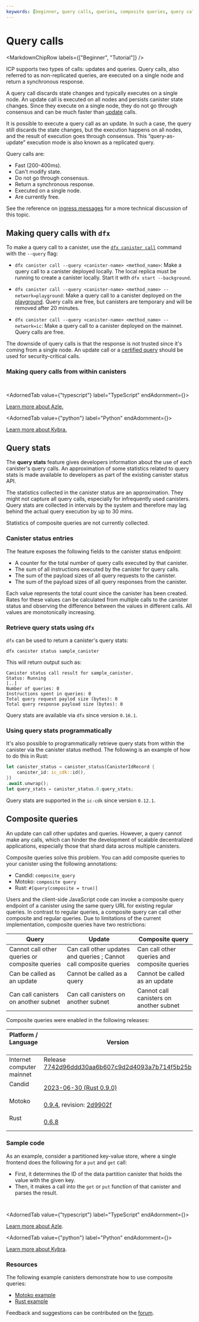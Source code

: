 ```yaml
---
keywords: [beginner, query calls, queries, composite queries, query call, making a query, call a canister with query]
---
```



# Query calls

<MarkdownChipRow labels={["Beginner", "Tutorial"]} />

ICP supports two types of calls: updates and queries. Query calls, also referred to as non-replicated queries, are executed on a single node and return a synchronous response.

A query call discards state changes and typically executes on a single node. An update call is executed on all nodes and persists canister state changes. Since they execute on a single node, they do not go through consensus and can be much faster than [update](/docs/current/building-apps/calling-dapps/update-calls) calls.

It is possible to execute a query call as an update. In such a case, the query still discards the state changes, but the execution happens on all nodes, and the result of execution goes through consensus. This “query-as-update” execution mode is also known as a replicated query.

Query calls are:

- Fast (200-400ms).
- Can't modify state.
- Do not go through consensus.
- Return a synchronous response.
- Executed on a single node.
- Are currently free.

See the reference on [ingress messages](/docs/current/concepts/message-execution/ingress-messages) for a more technical discussion of this topic.

## Making query calls with `dfx`

To make a query call to a canister, use the [`dfx canister call`](/docs/current/building-apps/developer-tools/dfx/dfx-canister#dfx-canister-call) command with the `--query` flag:

- `dfx canister call --query <canister-name> <method_name>`: Make a query call to a canister deployed locally. The local replica must be running to create a canister locally. Start it with `dfx start --background`.

- `dfx canister call --query <canister-name> <method_name> --network=playground`: Make a query call to a canister deployed on the [playground](/docs/current/building-apps/creating-dapps/deploy/overview#testnets). Query calls are free, but canisters are temporary and will be removed after 20 minutes.

- `dfx canister call --query <canister-name> <method_name> --network=ic`: Make a query call to a canister deployed on the mainnet. Query calls are free.

The downside of query calls is that the response is not trusted since it's coming from a single node. An update call or a [certified query](#certified-queries) should be used for security-critical calls.

### Making query calls from within canisters

<AdornedTabs groupId="language">
<TabItem value="motoko" label="Motoko" default>

```motoko no-repl file=../../specifications/samples/motoko/counter/src/Main.mo#L5-L9
```
</TabItem>

<TabItem value="rust" label="Rust">

```rust file=../../specifications/samples/rust/counter/src/lib.rs#L8-L12
```
</TabItem>

<AdornedTab value={"typescript"} label="TypeScript" endAdornment={<BetaChip />}>

[Learn more about Azle.](https://demergent-labs.github.io/azle/)
</AdornedTab>

<AdornedTab value={"python"} label="Python" endAdornment={<BetaChip />}>

[Learn more about Kybra.](https://demergent-labs.github.io/kybra/)
</AdornedTab>
</AdornedTabs>

## Query stats

The **query stats** feature gives developers information about the use of each canister's query calls. An approximation of some statistics related to query stats is made available to developers as part of the existing canister status API.

The statistics collected in the canister status are an approximation. They might not capture all query calls, especially for infrequently used canisters.
Query stats are collected in intervals by the system and therefore may lag behind the actual query execution by up to 30 mins.

Statistics of composite queries are not currently collected.

### Canister status entries

The feature exposes the following fields to the canister status endpoint:

- A counter for the total number of query calls executed by that canister.
- The sum of all instructions executed by the canister for query calls.
- The sum of the payload sizes of all query requests to the canister.
- The sum of the payload sizes of all query responses from the canister.

Each value represents the total count since the canister has been created.
Rates for these values can be calculated from multiple calls to the canister status and observing the difference between the values in different calls.
All values are monotonically increasing.

### Retrieve query stats using `dfx`

`dfx` can be used to return a canister's query stats:

```
dfx canister status sample_canister
```

This will return output such as:

```
Canister status call result for sample_canister.
Status: Running
[..]
Number of queries: 0
Instructions spent in queries: 0
Total query request paylod size (bytes): 0
Total query response payload size (bytes): 0
```

Query stats are available via `dfx` since version `0.16.1`.


### Using query stats programmatically

It's also possible to programmatically retrieve query stats from within the canister via the canister status method. The following is an example of how to do this in Rust:

```rust
let canister_status = canister_status(CanisterIdRecord {
    canister_id: ic_cdk::id(),
})
.await.unwrap();
let query_stats = canister_status.0.query_stats;
```

Query stats are supported in the `ic-cdk` since version `0.12.1`.

## Composite queries

An update can call other updates and queries. However, a query cannot make any calls, which can hinder the development of scalable decentralized applications, especially those that shard data across multiple canisters.

Composite queries solve this problem. You can add composite queries to your canister using the following annotations:

- Candid: `composite_query`
- Motoko: `composite query`
- Rust: `#[query(composite = true)]`

Users and the client-side JavaScript code can invoke a composite query endpoint of a canister using the same query URL for existing regular queries. In contrast to regular queries, a composite query can call other composite and regular queries. Due to limitations of the current implementation, composite queries have two restrictions:

| Query | Update | Composite query |
|--------|--------|----------------|
| Cannot call other queries or composite queries| Can call other updates and queries ; Cannot call composite queries| Can call other queries and composite queries |
| Can be called as an update | Cannot be called as a query | Cannot be called as an update |
| Can call canisters on another subnet | Can call canisters on another subnet | Cannot call canisters on another subnet |


Composite queries were enabled in the following releases:

| Platform / Language        | Version |
| -------------------------- | ------- |
| Internet computer mainnet  | Release [7742d96ddd30aa6b607c9d2d4093a7b714f5b25b](https://nns.ic0.app/proposal/?u=qoctq-giaaa-aaaaa-aaaea-cai&proposal=123311)     |
| Candid                     | [2023-06-30 (Rust 0.9.0)](https://github.com/dfinity/candid/blob/master/Changelog.md#2023-06-30-rust-090)     |
| Motoko                     | [0.9.4](https://github.com/dfinity/motoko/releases/tag/0.9.4), revision: [2d9902f](https://github.com/dfinity/motoko/commit/2d9902fb75bb04e377c28913c311aa2be373e159)    |
| Rust                       | [0.6.8](https://github.com/dfinity/cdk-rs/blob/219ae179b9c5ef0ebfff20b926a90f6624ebe704/src/ic-cdk/CHANGELOG.md#068---2022-11-28)    |


### Sample code
As an example, consider a partitioned key-value store, where a single frontend does the following for a `put` and `get` call:

- First, it determines the ID of the data partition canister that holds the value with the given key.
- Then, it makes a call into the `get` or `put` function of that canister and parses the result.

<AdornedTabs groupId="language">
<TabItem value="motoko" label="Motoko" default>

```motoko no-repl file=../../specifications/samples/motoko/composite_query/src/map/Map.mo
```
</TabItem>
<TabItem value="rust" label="Rust">

```rust file=../../specifications/samples/rust/composite_query/src/kv_frontend/lib.rs
```
</TabItem>

<AdornedTab value={"typescript"} label="TypeScript" endAdornment={<BetaChip />}>

[Learn more about Azle](https://demergent-labs.github.io/azle/the_azle_book.html).
</AdornedTab>

<AdornedTab value={"python"} label="Python" endAdornment={<BetaChip />}>

[Learn more about Kybra](https://demergent-labs.github.io/kybra/).
</AdornedTab>
</AdornedTabs>

### Resources
The following example canisters demonstrate how to use composite queries:

- [Motoko example](https://github.com/dfinity/examples/tree/master/motoko/composite_query)
- [Rust example](https://github.com/dfinity/examples/tree/master/rust/composite_query)

Feedback and suggestions can be contributed on the [forum](https://forum.dfinity.org/t/proposal-composite-queries/15979).